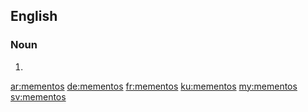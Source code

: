 ==English==

===Noun===
{{head|en}}

# {{plural of|memento}}

[[ar:mementos]]
[[de:mementos]]
[[fr:mementos]]
[[ku:mementos]]
[[my:mementos]]
[[sv:mementos]]